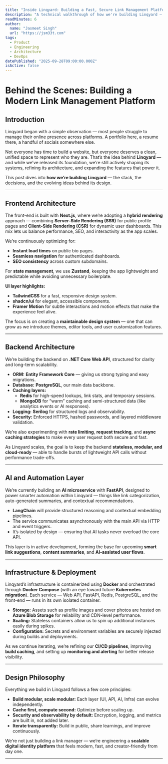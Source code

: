 ```yaml
---
title: "Inside Linqyard: Building a Fast, Secure Link Management Platform"
description: "A technical walkthrough of how we're building Linqyard — from its Next.js front-end and .NET Core APIs to AI microservices, caching strategies, and deployment pipelines."
readMinutes: 6
author:
  name: "Jasmeet Singh"
  url: "https://jsm33t.com"
tags:
  - Product
  - Engineering
  - Architecture
  - DevOps
datePublished: "2025-09-28T09:00:00.000Z"
isActive: false
---
```


# Behind the Scenes: Building a Modern Link Management Platform

## Introduction

Linqyard began with a simple observation — most people struggle to manage their online presence across platforms.
A portfolio here, a resume there, a handful of socials somewhere else.

Not everyone has time to build a website, but everyone deserves a clean, unified space to represent who they are.
That’s the idea behind **Linqyard** — and while we’ve released its foundation, we’re still actively shaping its systems, refining its architecture, and expanding the features that power it.

This post dives into **how we’re building Linqyard** — the stack, the decisions, and the evolving ideas behind its design.

---

## Frontend Architecture

The front-end is built with **Next.js**, where we’re adopting a **hybrid rendering** approach — combining **Server-Side Rendering (SSR)** for public profile pages and **Client-Side Rendering (CSR)** for dynamic user dashboards.
This mix lets us balance performance, SEO, and interactivity as the app scales.

We’re continuously optimizing for:
- **Instant load times** on public bio pages.
- **Seamless navigation** for authenticated dashboards.
- **SEO consistency** across custom subdomains.

For **state management**, we use **Zustand**, keeping the app lightweight and predictable while avoiding unnecessary boilerplate.

**UI layer highlights:**
- **TailwindCSS** for a fast, responsive design system.
- **shadcn/ui** for elegant, accessible components.
- **Framer Motion** for subtle interactions and motion effects that make the experience feel alive.

The focus is on creating a **maintainable design system** — one that can grow as we introduce themes, editor tools, and user customization features.

---

## Backend Architecture

We’re building the backend on **.NET Core Web API**, structured for clarity and long-term scalability.

- **ORM:** **Entity Framework Core** — giving us strong typing and easy migrations.
- **Database:** **PostgreSQL**, our main data backbone.
- **Caching layers:**
  - **Redis** for high-speed lookups, link stats, and temporary sessions.
  - **MongoDB** for “warm” caching and semi-structured data (like analytics events or AI responses).
- **Logging:** **Serilog** for structured logs and observability.
- **Security:** Enforced HTTPS, hashed passwords, and layered middleware validation.

We’re also experimenting with **rate limiting**, **request tracking**, and **async caching strategies** to make every user request both secure and fast.

As Linqyard scales, the goal is to keep the backend **stateless, modular, and cloud-ready** — able to handle bursts of lightweight API calls without performance trade-offs.

---

## AI and Automation Layer

We’re currently building an **AI microservice** with **FastAPI**, designed to power smarter automation within Linqyard — things like link categorization, auto-generated summaries, and contextual recommendations.

- **LangChain** will provide structured reasoning and contextual embedding pipelines.
- The service communicates asynchronously with the main API via HTTP and event triggers.
- It’s isolated by design — ensuring that AI tasks never overload the core API.

This layer is in active development, forming the base for upcoming **smart link suggestions**, **content summaries**, and **AI-assisted user flows**.

---

## Infrastructure & Deployment

Linqyard’s infrastructure is containerized using **Docker** and orchestrated through **Docker Compose** (with an eye toward future **Kubernetes migration**).
Each service — Web API, FastAPI, Redis, PostgreSQL, and the front-end — runs in its own isolated container.

- **Storage:** Assets such as profile images and cover photos are hosted on **Azure Blob Storage** for reliability and CDN-level performance.
- **Scaling:** Stateless containers allow us to spin up additional instances easily during spikes.
- **Configuration:** Secrets and environment variables are securely injected during builds and deployments.

As we continue iterating, we’re refining our **CI/CD pipelines**, improving **build caching**, and setting up **monitoring and alerting** for better release visibility.

---

## Design Philosophy

Everything we build in Linqyard follows a few core principles:

- **Build modular, scale modular:** Each layer (UI, API, AI, Infra) can evolve independently.
- **Cache first, compute second:** Optimize before scaling up.
- **Security and observability by default:** Encryption, logging, and metrics are built in, not added later.
- **Iterate transparently:** Build in public, share learnings, and improve continuously.

We’re not just building a link manager — we’re engineering a **scalable digital identity platform** that feels modern, fast, and creator-friendly from day one.

---
